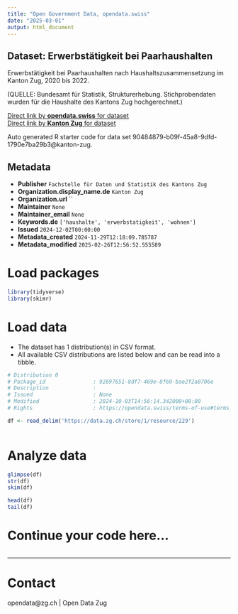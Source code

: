 ```yaml
---
title: "Open Government Data, opendata.swiss"
date: "2025-03-01"
output: html_document
---
```


## Dataset: Erwerbstätigkeit bei Paarhaushalten

Erwerbstätigkeit bei Paarhaushalten nach Haushaltszusammensetzung im Kanton Zug, 2020 bis 2022.

(QUELLE: Bundesamt für Statistik, Strukturerhebung. Stichprobendaten wurden für die Haushalte des Kantons Zug hochgerechnet.)

[Direct link by **opendata.swiss** for dataset](https://opendata.swiss/de/dataset/privathaushalte-nach-haushaltstyp)<br>
[Direct link by **Kanton Zug** for dataset](https://www.zg.ch/behoerden/gesundheitsdirektion/statistikfachstelle/themen/01bevoelkerungszahlen/haushalt)

Auto generated R starter code for data set 90484879-b09f-45a8-9dfd-1790e7ba29b3@kanton-zug.

## Metadata

- **Publisher** `Fachstelle für Daten und Statistik des Kantons Zug`
- **Organization.display_name.de** `Kanton Zug`
- **Organization.url** ``
- **Maintainer** `None`
- **Maintainer_email** `None`
- **Keywords.de** `['haushalte', 'erwerbstatigkeit', 'wohnen']`
- **Issued** `2024-12-02T00:00:00`
- **Metadata_created** `2024-11-29T12:18:09.785787`
- **Metadata_modified** `2025-02-26T12:56:52.555589`


# Load packages

```r

library(tidyverse)
library(skimr)

```

# Load data

-   The dataset has 1 distribution(s) in CSV format.
-   All available CSV distributions are listed below and can be read into a tibble.

```r

# Distribution 0
# Package_id               : 92697651-8df7-469e-8f69-bae2f2a0706e
# Description              : 
# Issued                   : None
# Modified                 : 2024-10-03T14:56:14.342000+00:00
# Rights                   : https://opendata.swiss/terms-of-use#terms_open

df <- read_delim('https://data.zg.ch/store/1/resource/229')



```

# Analyze data

```r

glimpse(df)
str(df)
skim(df)

head(df)
tail(df)

```

# Continue your code here...

```r

```

------------------------------------------------------------------------

# Contact

opendata@zg.ch | Open Data Zug
